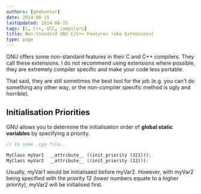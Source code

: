 ```yaml
---
authors: [gbmhunter]
date: 2014-08-15
lastUpdated: 2014-08-15
tags: [C, C++, GCC, compilers]
title: Non-Standard GNU C/C++ Features (aka Extensions)
type: page
---
```


GNU offers some non-standard features in their C and C++ compilers. They call these extensions. I do not recommend using extensions where possible, they are extremely compiler specific and make your code less portable.

That said, they are still sometimes the best tool for the job (e.g. you can't do something any other way, or the non-compiler specific method is ugly and horrible).

## Initialisation Priorities

GNU allows you to determine the initialisation order of **global static variables** by specifying a priority.
    
```c++
// In some .cpp file...

MyClass myVar1  __attribute__ ((init_priority (321)));
MyClass myVar2  __attribute__ ((init_priority (12)));
```

Usually, myVar1 would be initialisaed before myVar2. However, with myVar2 being specified with the priority 12 (lower numbers equate to a higher priority), myVar2 will be initialised first.
